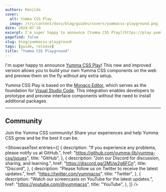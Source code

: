 ```yaml
---
authors: Renildo
cover:
  alt: Yumma CSS Play
  image: /src/content/docs/blog/guides/covers/yummacss-playground.png
date: 2024-07-10
excerpt: I'm super happy to announce [Yumma CSS Play](https://play.yummacss.com)! This new and improved version allows you to build your own Yumma CSS components on the web and preview them on the fly without any extra setup.
pagefind: false
slug: blog/yummacss-playground
tags: [guide, release]
title: "Yumma CSS Playground"
---
```



I'm super happy to announce [Yumma CSS Play](https://play.yummacss.com)! This new and improved version allows you to build your own Yumma CSS components on the web and preview them on the fly without any extra setup.

Yumma CSS Play is based on the [Monaco Editor](https://microsoft.github.io/monaco-editor/), which serves as the foundation for [Visual Studio Code](https://code.visualstudio.com/). This integration enables developers to prototype and preview interface components without the need to install additional packages.

---

## Community

Join the Yumma CSS community! Share your experiences and help Yumma CSS grow and be the best it can be.

<ShowcaseText
  entries={[
    {
      description:
        "If you experience any problems, please notify us at GitHub.",
      href: "https://github.com/yumma-lib/yumma-css/issues",
      title: "GitHub",
    },
    {
      description: "Join our Discord for discussion, sharing, and learning.",
      href: "https://discord.gg/2MUw2g6FCn",
      title: "Discord",
    },
    {
      description: "Please follow us on Twitter to receive the latest updates.",
      href: "https://twitter.com/yummacss",
      title: "Twitter",
    },
    {
      description: "Watch our screencasts on YouTube for the latest updates.",
      href: "https://youtube.com/@yummacss",
      title: "YouTube",
    },
  ]}
/>
